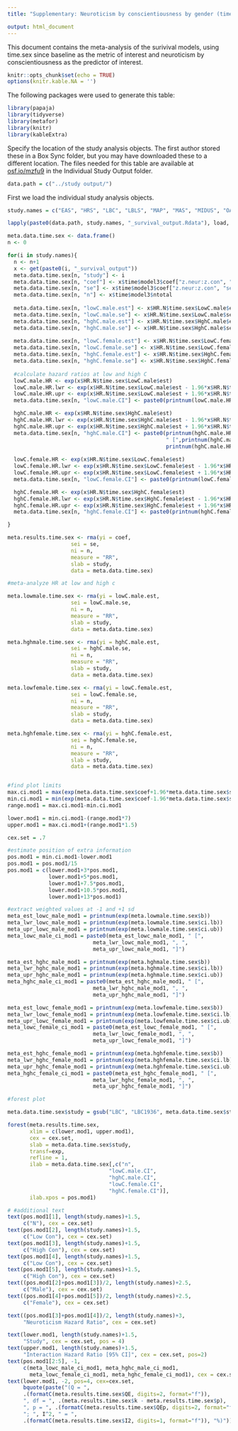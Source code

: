```yaml
---
title: "Supplementary: Neuroticism by conscientiousness by gender (time since baseline as metric)"

output: html_document
---
```

This document contains the meta-analysis of the surivival models, using time.sex since baseline as the metric of interest and neuroticism by conscientiousness as the predictor of interest.

```r
knitr::opts_chunk$set(echo = TRUE)
options(knitr.kable.NA = '')
```

The following packages were used to generate this table: 

```r
library(papaja)
library(tidyverse)
library(metafor)
library(knitr)
library(kableExtra)
```

Specify the location of the study analysis objects. The first author stored these in a Box Sync folder, but you may have downloaded these to a different location. The files needed for this table are available at [osf.io/mzfu9](https://osf.io/mzfu9/) in the Individual Study Output folder.

```r
data.path = c("../study output/")
```

First we load the individual study analysis objects.

```r
study.names = c("EAS", "HRS", "LBC", "LBLS", "MAP", "MAS", "MIDUS", "OATS", "ROS", "SLS", "WLS")

lapply(paste0(data.path, study.names, "_survival_output.Rdata"), load, .GlobalEnv)
```


```r
meta.data.time.sex <- data.frame()
n <- 0

for(i in study.names){
  n <- n+1
  x <- get(paste0(i, "_survival_output"))
  meta.data.time.sex[n, "study"] <- i
  meta.data.time.sex[n, "coef"] <- x$time$model3$coef["z.neur:z.con", "coef"]
  meta.data.time.sex[n, "se"] <- x$time$model3$coef["z.neur:z.con", "se(coef)"]
  meta.data.time.sex[n, "n"] <- x$time$model3$ntotal
  
  meta.data.time.sex[n, "lowC.male.est"] <- x$HR.N$time.sex$LowC.male$est
  meta.data.time.sex[n, "lowC.male.se"] <- x$HR.N$time.sex$LowC.male$se
  meta.data.time.sex[n, "hghC.male.est"] <- x$HR.N$time.sex$HghC.male$est
  meta.data.time.sex[n, "hghC.male.se"] <- x$HR.N$time.sex$HghC.male$se
  
  meta.data.time.sex[n, "lowC.female.est"] <- x$HR.N$time.sex$LowC.female$est
  meta.data.time.sex[n, "lowC.female.se"] <- x$HR.N$time.sex$LowC.female$se
  meta.data.time.sex[n, "hghC.female.est"] <- x$HR.N$time.sex$HghC.female$est
  meta.data.time.sex[n, "hghC.female.se"] <- x$HR.N$time.sex$HghC.female$se
  
  #calculate hazard ratios at low and high C
  lowC.male.HR <- exp(x$HR.N$time.sex$LowC.male$est)
  lowC.male.HR.lwr <- exp(x$HR.N$time.sex$LowC.male$est - 1.96*x$HR.N$time.sex$LowC.male$se)
  lowC.male.HR.upr <- exp(x$HR.N$time.sex$LowC.male$est + 1.96*x$HR.N$time.sex$LowC.male$se)
  meta.data.time.sex[n, "lowC.male.CI"] <- paste0(printnum(lowC.male.HR)," [",printnum(lowC.male.HR.lwr),", ",printnum(lowC.male.HR.upr),"]")

  hghC.male.HR <- exp(x$HR.N$time.sex$HghC.male$est)
  hghC.male.HR.lwr <- exp(x$HR.N$time.sex$HghC.male$est - 1.96*x$HR.N$time.sex$HghC.male$se)
  hghC.male.HR.upr <- exp(x$HR.N$time.sex$HghC.male$est + 1.96*x$HR.N$time.sex$HghC.male$se)
  meta.data.time.sex[n, "hghC.male.CI"] <- paste0(printnum(hghC.male.HR),
                                                  " [",printnum(hghC.male.HR.lwr),", ",
                                                  printnum(hghC.male.HR.upr),"]")
  
  lowC.female.HR <- exp(x$HR.N$time.sex$LowC.female$est)
  lowC.female.HR.lwr <- exp(x$HR.N$time.sex$LowC.female$est - 1.96*x$HR.N$time.sex$LowC.female$se)
  lowC.female.HR.upr <- exp(x$HR.N$time.sex$LowC.female$est + 1.96*x$HR.N$time.sex$LowC.female$se)
  meta.data.time.sex[n, "lowC.female.CI"] <- paste0(printnum(lowC.female.HR)," [",printnum(lowC.female.HR.lwr),", ",printnum(lowC.female.HR.upr),"]")

  hghC.female.HR <- exp(x$HR.N$time.sex$HghC.female$est)
  hghC.female.HR.lwr <- exp(x$HR.N$time.sex$HghC.female$est - 1.96*x$HR.N$time.sex$HghC.female$se)
  hghC.female.HR.upr <- exp(x$HR.N$time.sex$HghC.female$est + 1.96*x$HR.N$time.sex$HghC.female$se)
  meta.data.time.sex[n, "hghC.female.CI"] <- paste0(printnum(hghC.female.HR)," [",printnum(hghC.female.HR.lwr),", ",printnum(hghC.female.HR.upr),"]")

}

meta.results.time.sex <- rma(yi = coef, 
                    sei = se, 
                    ni = n,  
                    measure = "RR",
                    slab = study, 
                    data = meta.data.time.sex)
```

```r
#meta-analyze HR at low and high c

meta.lowmale.time.sex <- rma(yi = lowC.male.est, 
                    sei = lowC.male.se, 
                    ni = n,  
                    measure = "RR",
                    slab = study, 
                    data = meta.data.time.sex)

meta.hghmale.time.sex <- rma(yi = hghC.male.est, 
                    sei = hghC.male.se, 
                    ni = n,  
                    measure = "RR",
                    slab = study, 
                    data = meta.data.time.sex)

meta.lowfemale.time.sex <- rma(yi = lowC.female.est, 
                    sei = lowC.female.se, 
                    ni = n,  
                    measure = "RR",
                    slab = study, 
                    data = meta.data.time.sex)

meta.hghfemale.time.sex <- rma(yi = hghC.female.est, 
                    sei = hghC.female.se, 
                    ni = n,  
                    measure = "RR",
                    slab = study, 
                    data = meta.data.time.sex)


#find plot limits
max.ci.mod1 = max(exp(meta.data.time.sex$coef+1.96*meta.data.time.sex$se))
min.ci.mod1 = min(exp(meta.data.time.sex$coef-1.96*meta.data.time.sex$se))
range.mod1 = max.ci.mod1-min.ci.mod1

lower.mod1 = min.ci.mod1-(range.mod1*7)
upper.mod1 = max.ci.mod1+(range.mod1*1.5)

cex.set = .7

#estimate position of extra information
pos.mod1 = min.ci.mod1-lower.mod1
pos.mod1 = pos.mod1/15
pos.mod1 = c(lower.mod1+3*pos.mod1,
             lower.mod1+5*pos.mod1,
             lower.mod1+7.5*pos.mod1,
             lower.mod1+10.5*pos.mod1,
             lower.mod1+13*pos.mod1)

#extract weighted values at -1 and +1 sd
meta_est_lowc_male_mod1 = printnum(exp(meta.lowmale.time.sex$b))
meta_lwr_lowc_male_mod1 = printnum(exp(meta.lowmale.time.sex$ci.lb))
meta_upr_lowc_male_mod1 = printnum(exp(meta.lowmale.time.sex$ci.ub))
meta_lowc_male_ci_mod1 = paste0(meta_est_lowc_male_mod1, " [",
                           meta_lwr_lowc_male_mod1, ", ",
                           meta_upr_lowc_male_mod1, "]")

meta_est_hghc_male_mod1 = printnum(exp(meta.hghmale.time.sex$b))
meta_lwr_hghc_male_mod1 = printnum(exp(meta.hghmale.time.sex$ci.lb))
meta_upr_hghc_male_mod1 = printnum(exp(meta.hghmale.time.sex$ci.ub))
meta_hghc_male_ci_mod1 = paste0(meta_est_hghc_male_mod1, " [",
                           meta_lwr_hghc_male_mod1, ", ",
                           meta_upr_hghc_male_mod1, "]")

meta_est_lowc_female_mod1 = printnum(exp(meta.lowfemale.time.sex$b))
meta_lwr_lowc_female_mod1 = printnum(exp(meta.lowfemale.time.sex$ci.lb))
meta_upr_lowc_female_mod1 = printnum(exp(meta.lowfemale.time.sex$ci.ub))
meta_lowc_female_ci_mod1 = paste0(meta_est_lowc_female_mod1, " [",
                           meta_lwr_lowc_female_mod1, ", ",
                           meta_upr_lowc_female_mod1, "]")

meta_est_hghc_female_mod1 = printnum(exp(meta.hghfemale.time.sex$b))
meta_lwr_hghc_female_mod1 = printnum(exp(meta.hghfemale.time.sex$ci.lb))
meta_upr_hghc_female_mod1 = printnum(exp(meta.hghfemale.time.sex$ci.ub))
meta_hghc_female_ci_mod1 = paste0(meta_est_hghc_female_mod1, " [",
                           meta_lwr_hghc_female_mod1, ", ",
                           meta_upr_hghc_female_mod1, "]")

```
```r
#forest plot

meta.data.time.sex$study = gsub("LBC", "LBC1936", meta.data.time.sex$study)

forest(meta.results.time.sex,
       xlim = c(lower.mod1, upper.mod1),
       cex = cex.set,
       slab = meta.data.time.sex$study,
       transf=exp,
       refline = 1,
       ilab = meta.data.time.sex[,c("n",
                                "lowC.male.CI",
                                "hghC.male.CI",
                                "lowC.female.CI",
                                "hghC.female.CI")],
       ilab.xpos = pos.mod1)

# #additional text
text(pos.mod1[1], length(study.names)+1.5,
     c("N"), cex = cex.set)
text(pos.mod1[2], length(study.names)+1.5,
     c("Low Con"), cex = cex.set)
text(pos.mod1[3], length(study.names)+1.5,
     c("High Con"), cex = cex.set)
text(pos.mod1[4], length(study.names)+1.5,
     c("Low Con"), cex = cex.set)
text(pos.mod1[5], length(study.names)+1.5,
     c("High Con"), cex = cex.set)
text((pos.mod1[2]+pos.mod1[3])/2, length(study.names)+2.5,
     c("Male"), cex = cex.set)
text((pos.mod1[4]+pos.mod1[5])/2, length(study.names)+2.5,
     c("Female"), cex = cex.set)

text((pos.mod1[3]+pos.mod1[4])/2, length(study.names)+3,
     "Neuroticism Hazard Ratio", cex = cex.set)

text(lower.mod1, length(study.names)+1.5,
     "Study", cex = cex.set, pos = 4)
text(upper.mod1, length(study.names)+1.5,
     "Interaction Hazard Ratio [95% CI]", cex = cex.set, pos=2)
text(pos.mod1[2:5], -1,
     c(meta_lowc_male_ci_mod1, meta_hghc_male_ci_mod1, 
       meta_lowc_female_ci_mod1, meta_hghc_female_ci_mod1), cex = cex.set)
text(lower.mod1, -2, pos=4, cex=cex.set,
     bquote(paste("(Q = ",
     .(formatC(meta.results.time.sex$QE, digits=2, format="f")),
     ", df = ", .(meta.results.time.sex$k - meta.results.time.sex$p),
     ", p = ", .(formatC(meta.results.time.sex$QEp, digits=2, format="f")),
     "; ", I^2, " = ",
     .(formatC(meta.results.time.sex$I2, digits=1, format="f")), "%)")))

```